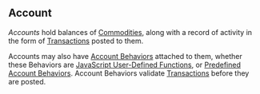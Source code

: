 ## Account

*Accounts* hold balances of [Commodities](commodity), along with a record of activity in
the form of [Transactions](transaction#postings) posted to them.

Accounts may also have [Account Behaviors](account-behaviors) attached to them, whether
these Behaviors are [JavaScript User-Defined Functions](account-behaviors#user-defined-functions),
or [Predefined Account Behaviors](account-behaviors#predefined-account-behaviors).
Account Behaviors validate [Transactions](transaction) before they are posted.

